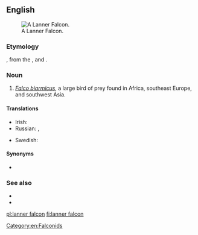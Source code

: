==English==
[[Image:Lanner Falcon 800.jpg|thumb|A Lanner Falcon.]]

===Etymology===
{{m|en|lanner}}, from the {{etyl|frm|en}} {{term|lanier||cowardly|lang=frm}}, and {{m|en|falcon}}.

===Noun===
{{en-noun}}

# ''[[Falco biarmicus]]'', a large bird of prey found in Africa, southeast Europe, and southwest Asia.

====Translations====
{{trans-top|Falco biarmicus}}
* Irish: {{t|ga|fabhcún lanner|m}}
* Russian: {{t|ru|средиземномо́рский со́кол|m}}, {{t+|ru|ла́ннер}}
{{trans-mid}}
* Swedish: {{t+|sv|slagfalk|c}}
{{trans-bottom}}

====Synonyms====
* {{l|en|lanner}}

===See also===
* {{pedialite}}
* {{specieslite|Falco biarmicus}}

[[Category:en:Falconids]]

[[pl:lanner falcon]]
[[fi:lanner falcon]]